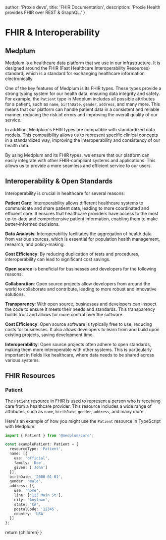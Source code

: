 
  author: 'Proxie devs',
  title: 'FHIR Documentation',
  description: 'Proxie Health provides FHIR over REST & GraphQL.'
}

# FHIR & Interoperability

## Medplum

Medplum is a healthcare data platform that we use in our infrastructure. It is designed around the FHIR (Fast Healthcare Interoperability Resources) standard, which is a standard for exchanging healthcare information electronically.

One of the key features of Medplum is its FHIR types. These types provide a strong typing system for our health data, ensuring data integrity and safety. For example, the `Patient` type in Medplum includes all possible attributes for a patient, such as `name`, `birthDate`, `gender`, `address`, and many more. This means that our platform can handle patient data in a consistent and reliable manner, reducing the risk of errors and improving the overall quality of our service.

In addition, Medplum's FHIR types are compatible with standardized data models. This compatibility allows us to represent specific clinical concepts in a standardized way, improving the interoperability and consistency of our health data.

By using Medplum and its FHIR types, we ensure that our platform can easily integrate with other FHIR-compliant systems and applications. This allows us to provide a more seamless and efficient service to our users.

## Interoperability & Open Standards

Interoperability is crucial in healthcare for several reasons:

**Patient Care**: Interoperability allows different healthcare systems to communicate and share patient data, leading to more coordinated and efficient care. It ensures that healthcare providers have access to the most up-to-date and comprehensive patient information, enabling them to make better-informed decisions.

**Data Analysis**: Interoperability facilitates the aggregation of health data from various sources, which is essential for population health management, research, and policy-making.

**Cost Efficiency**: By reducing duplication of tests and procedures, interoperability can lead to significant cost savings.

**Open source** is beneficial for businesses and developers for the following reasons:

**Collaboration**: Open source projects allow developers from around the world to collaborate and contribute, leading to more robust and innovative solutions.

**Transparency**: With open source, businesses and developers can inspect the code to ensure it meets their needs and standards. This transparency builds trust and allows for more control over the software.

**Cost Efficiency**: Open source software is typically free to use, reducing costs for businesses. It also allows developers to learn from and build upon existing projects, saving development time.

**Interoperability**: Open source projects often adhere to open standards, making them more interoperable with other systems. This is particularly important in fields like healthcare, where data needs to be shared across various systems.

## FHIR Resources

### Patient

The `Patient` resource in FHIR is used to represent a person who is receiving care from a healthcare provider. This resource includes a wide range of attributes, such as `name`, `birthDate`, `gender`, `address`, and many more.

Here's an example of how you might use the `Patient` resource in TypeScript with Medplum:

```typescript
import { Patient } from '@medplum/core';

const examplePatient: Patient = {
  resourceType: 'Patient',
  name: [{
    use: 'official',
    family: 'Doe',
    given: ['John']
  }],
  birthDate: '2000-01-01',
  gender: 'male',
  address: [{
    use: 'home',
    line: ['123 Main St'],
    city: 'Anytown',
    state: 'CA',
    postalCode: '12345',
    country: 'USA'
  }]
};
```

  return <DocsLayout metadata={metadata}>{children}</DocsLayout>
}

